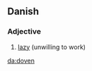 ==Danish==

===Adjective===
{{infl|da|adjective}}

# [[lazy]] (unwilling to work)

{{tbot entry|Danish|lazy|2007|December|da}}

[[da:doven]]